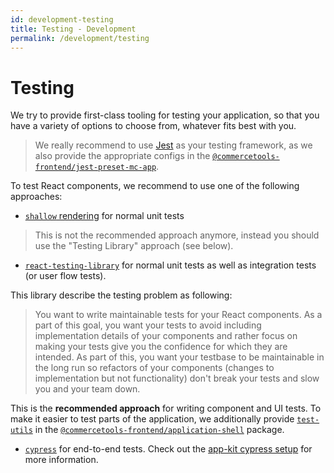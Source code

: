 ```yaml
---
id: development-testing
title: Testing - Development
permalink: /development/testing
---
```



<NotificationFeature flag="beta" />

# Testing

We try to provide first-class tooling for testing your application, so that you have a variety of options to choose from, whatever fits best with you.

> We really recommend to use [Jest](https://jestjs.io/) as your testing framework, as we also provide the appropriate configs in the [`@commercetools-frontend/jest-preset-mc-app`](https://www.npmjs.com/package/@commercetools-frontend/jest-preset-mc-app).

To test React components, we recommend to use one of the following approaches:

- [`shallow` rendering](https://github.com/airbnb/enzyme) for normal unit tests

> This is not the recommended approach anymore, instead you should use the "Testing Library" approach (see below).

- [`react-testing-library`](https://github.com/kentcdodds/react-testing-library) for normal unit tests as well as integration tests (or user flow tests).

This library describe the testing problem as following:

> You want to write maintainable tests for your React components. As a part of this goal, you want your tests to avoid including implementation details of your components and rather focus on making your tests give you the confidence for which they are intended. As part of this, you want your testbase to be maintainable in the long run so refactors of your components (changes to implementation but not functionality) don't break your tests and slow you and your team down.

This is the **recommended approach** for writing component and UI tests.
To make it easier to test parts of the application, we additionally provide [`test-utils`](https://github.com/commercetools/merchant-center-application-kit/blob/master/packages/application-shell/src/test-utils/README.md) in the [`@commercetools-frontend/application-shell`](https://www.npmjs.com/package/@commercetools-frontend/application-shell) package.

- [`cypress`](https://www.cypress.io/) for end-to-end tests. Check out the [app-kit cypress setup](https://github.com/commercetools/merchant-center-application-kit/tree/master/cypress) for more information.
